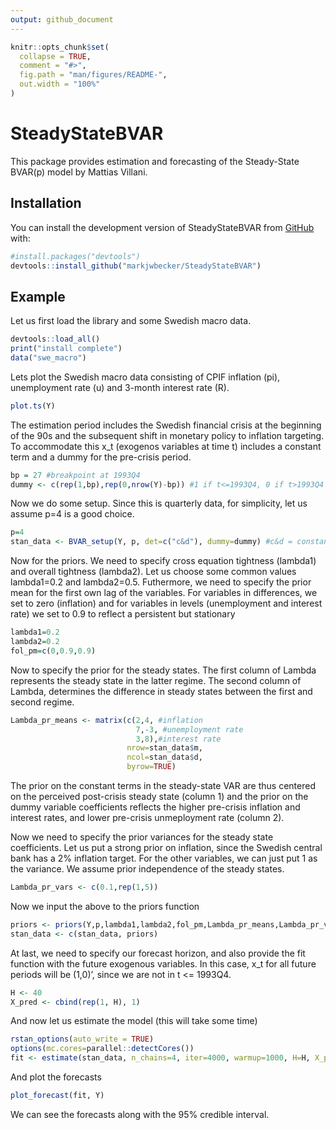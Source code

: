 ```yaml
---
output: github_document
---
```


<!-- README.md is generated from README.Rmd. Please edit that file -->

```r
knitr::opts_chunk$set(
  collapse = TRUE,
  comment = "#>",
  fig.path = "man/figures/README-",
  out.width = "100%"
)
```

# SteadyStateBVAR

<!-- badges: start -->
<!-- badges: end -->

This package provides estimation and forecasting of the Steady-State BVAR(p) model by Mattias Villani.

## Installation

You can install the development version of SteadyStateBVAR from [GitHub](https://github.com/) with:

``` r
#install.packages("devtools")
devtools::install_github("markjwbecker/SteadyStateBVAR")
```

## Example

Let us first load the library and some Swedish macro data.

```r
devtools::load_all()
print("install complete")
data("swe_macro")
```

Lets plot the Swedish macro data consisting of CPIF inflation (pi), unemployment rate (u) and 3-month interest rate (R).

```r
plot.ts(Y)
```
The estimation period includes the Swedish financial crisis at the beginning of the 90s and the subsequent shift in monetary policy to inflation targeting. To accommodate this x_t (exogenos variables at time t) includes a constant term and a dummy for the pre-crisis period.

```r
bp = 27 #breakpoint at 1993Q4
dummy <- c(rep(1,bp),rep(0,nrow(Y)-bp)) #1 if t<=1993Q4, 0 if t>1993Q4
```

Now we do some setup. Since this is quarterly data, for simplicity, let us assume p=4 is a good choice.

```r
p=4
stan_data <- BVAR_setup(Y, p, det=c("c&d"), dummy=dummy) #c&d = constant and dummy
```

Now for the priors. We need to specify cross equation tightness (lambda1) and overall tightness (lambda2). Let us choose some common values lambda1=0.2 and lambda2=0.5. Futhermore, we need to specify the prior mean for the first own lag of the variables. For variables in differences, we set to zero (inflation) and for variables in levels (unemployment and interest rate) we set to 0.9 to reflect a persistent but stationary 

```r
lambda1=0.2
lambda2=0.2
fol_pm=c(0,0.9,0.9)
```

Now to specify the prior for the steady states. The first column of Lambda represents the steady state in the latter regime. The second column of Lambda, determines the difference in steady states between the first and second regime.

```r
Lambda_pr_means <- matrix(c(2,4, #inflation
                            7,-3, #unemployment rate
                            3,8),#interest rate
                          nrow=stan_data$m,
                          ncol=stan_data$d,
                          byrow=TRUE)
```

The prior on the constant terms in the steady-state VAR are thus centered on the perceived post-crisis steady state (column 1) and the prior on the dummy variable coefficients reflects the higher pre-crisis inflation and interest rates, and lower pre-crisis unmeployment rate (column 2).

Now we need to specify the prior variances for the steady state coefficients. Let us put a strong prior on inflation, since the Swedish central bank has a 2\% inflation target. For the other variables, we can just put 1 as the variance. We assume prior independence of the steady states.

```r
Lambda_pr_vars <- c(0.1,rep(1,5))
```

Now we input the above to the priors function

```r
priors <- priors(Y,p,lambda1,lambda2,fol_pm,Lambda_pr_means,Lambda_pr_vars)
stan_data <- c(stan_data, priors)
```

At last, we need to specify our forecast horizon, and also provide the fit function with the future exogenous variables. In this case, x_t for all future periods will be (1,0)', since we are not in t <= 1993Q4.

```r
H <- 40
X_pred <- cbind(rep(1, H), 1)
```

And now let us estimate the model (this will take some time)

```r
rstan_options(auto_write = TRUE)
options(mc.cores=parallel::detectCores())
fit <- estimate(stan_data, n_chains=4, iter=4000, warmup=1000, H=H, X_pred=X_pred)
```

And plot the forecasts

```r
plot_forecast(fit, Y)
```

We can see the forecasts along with the 95% credible interval.